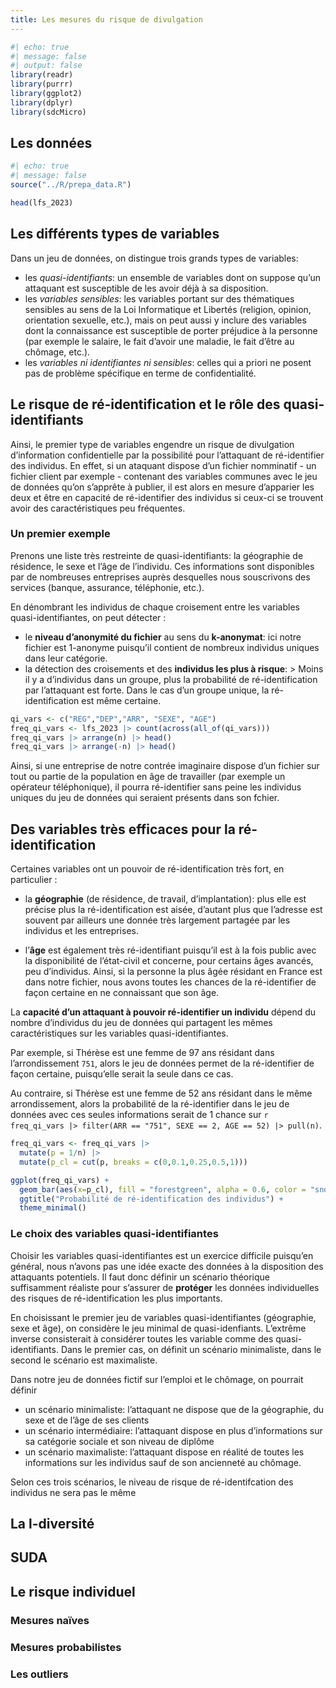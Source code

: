 ```yaml
---
title: Les mesures du risque de divulgation
---
```



```r
#| echo: true
#| message: false
#| output: false
library(readr)
library(purrr)
library(ggplot2)
library(dplyr)
library(sdcMicro)
```

## Les données

```r
#| echo: true
#| message: false
source("../R/prepa_data.R")
```


```r
head(lfs_2023)
```


## Les différents types de variables

Dans un jeu de données, on distingue trois grands types de variables:

- les *quasi-identifiants*: un ensemble de variables dont on suppose qu'un 
attaquant est susceptible de les avoir déjà à sa disposition.
- les *variables sensibles*: les variables portant sur des thématiques 
sensibles au sens de la Loi Informatique et Libertés 
(religion, opinion, orientation sexuelle, etc.), mais on peut aussi y inclure 
des variables dont la connaissance est susceptible de porter préjudice 
à la personne (par exemple le salaire, le fait d'avoir une maladie, le fait 
d'être au chômage, etc.).
- les *variables ni identifiantes ni sensibles*: celles qui a priori ne 
posent pas de problème spécifique en terme de confidentialité.


## Le risque de ré-identification et le rôle des quasi-identifiants

Ainsi, le premier type de variables engendre un risque de divulgation d'information
confidentielle par la possibilité pour l'attaquant de ré-identifier des individus. 
En effet, si un ataquant dispose d'un fichier nomminatif - un fichier client par 
exemple - contenant des variables communes avec le jeu de données qu'on s'apprête 
à publier, il est alors en mesure d'apparier les deux et être en capacité de 
ré-identifier des individus si ceux-ci se trouvent avoir des caractéristiques 
peu fréquentes.


### Un premier exemple

Prenons une liste très restreinte de quasi-identifiants: la géographie de résidence,
le sexe et l'âge de l'individu. Ces informations sont disponibles par de 
nombreuses entreprises auprès desquelles nous souscrivons des services 
(banque, assurance, téléphonie, etc.). 

En dénombrant les individus de chaque croisement entre les variables quasi-identifiantes,
on peut détecter :

- le **niveau d'anonymité du fichier** au sens du **k-anonymat**: ici notre fichier est 
1-anonyme puisqu'il contient de nombreux individus uniques dans leur catégorie.
- la détection des croisements et des **individus les plus à risque**:
> Moins il y a d'individus dans un groupe, plus la probabilité de ré-identification 
par l'attaquant est forte. Dans le cas d'un groupe unique, la ré-identification 
est même certaine.

```r
qi_vars <- c("REG","DEP","ARR", "SEXE", "AGE")
freq_qi_vars <- lfs_2023 |> count(across(all_of(qi_vars))) 
freq_qi_vars |> arrange(n) |> head()
freq_qi_vars |> arrange(-n) |> head()
```

Ainsi, si une entreprise de notre contrée imaginaire dispose d'un fichier sur 
tout ou partie de la population en âge de travailler (par exemple un opérateur 
téléphonique), il pourra ré-identifier sans peine les individus uniques du jeu 
de données qui seraient présents dans son fchier.

::: {.callout-warning}
## Des variables très efficaces pour la ré-identification

Certaines variables ont un pouvoir de ré-identification très fort, en particulier :

- la **géographie** (de résidence, de travail, d'implantation): plus elle est précise 
plus la ré-identification est aisée, d'autant plus que l'adresse est souvent par 
ailleurs une donnée très largement partagée par les individus et les entreprises.

- l'**âge** est également très ré-identifiant puisqu'il est à la fois public avec 
la disponibilité de l'état-civil et concerne, pour certains âges avancés, peu 
d'individus. Ainsi, si la personne la plus âgée résidant en France est dans notre
fichier, nous avons toutes les chances de la ré-identifier de façon certaine 
en ne connaissant que son âge.

:::


La **capacité d'un attaquant à pouvoir ré-identifier un individu** dépend du 
nombre d'individus du jeu de données qui partagent les mêmes caractéristiques
sur les variables quasi-identifiantes.


Par exemple, si Thérèse est une femme de 97 ans résidant dans l'arrondissement `751`,
alors le jeu de données permet de la ré-identifier de façon certaine, puisqu'elle 
serait la seule dans ce cas.

Au contraire, si Thérèse est une femme de 52 ans résidant dans le même arrondissement, 
alors la probabilité de la ré-identifier dans le jeu de données 
avec ces seules informations serait de 1 chance sur 
`r freq_qi_vars |> filter(ARR == "751", SEXE == 2, AGE == 52) |> pull(n)`.


```r
freq_qi_vars <- freq_qi_vars |>
  mutate(p = 1/n) |>
  mutate(p_cl = cut(p, breaks = c(0,0.1,0.25,0.5,1)))

ggplot(freq_qi_vars) +
  geom_bar(aes(x=p_cl), fill = "forestgreen", alpha = 0.6, color = "snow") +
  ggtitle("Probabilité de ré-identification des individus") +
  theme_minimal()
```


### Le choix des variables quasi-identifiantes

Choisir les variables quasi-identifiantes est un exercice difficile puisqu'en 
général, nous n'avons pas une idée exacte des données à la disposition 
des attaquants potentiels. Il faut donc définir un scénario théorique suffisamment 
réaliste pour s'assurer de **protéger** les données individuelles 
des risques de ré-identification les plus importants.  

En choisissant le premier jeu de variables quasi-identifiantes (géographie, sexe et âge),
on considère le jeu minimal de quasi-idenfiants. L'extrême inverse consisterait 
à considérer toutes les variable comme des quasi-identifiants. Dans le premier 
cas, on définit un scénario minimaliste, dans le second le scénario est maximaliste.


Dans notre jeu de données fictif sur l'emploi et le chômage, on pourrait définir 

- un scénario minimaliste: l'attaquant ne dispose que de la géographie, du sexe et de l'âge de ses clients
- un scénario intermédiaire: l'attaquant dispose en plus d'informations sur sa catégorie sociale et son niveau de diplôme
- un scénario maximaliste: l'attaquant dispose en réalité de toutes les informations sur les individus sauf de son ancienneté au chômage.


Selon ces trois scénarios, le niveau de risque de ré-identifcation des individus ne sera pas le même










## La l-diversité


## SUDA


## Le risque individuel 


### Mesures naïves


### Mesures probabilistes


### Les outliers







